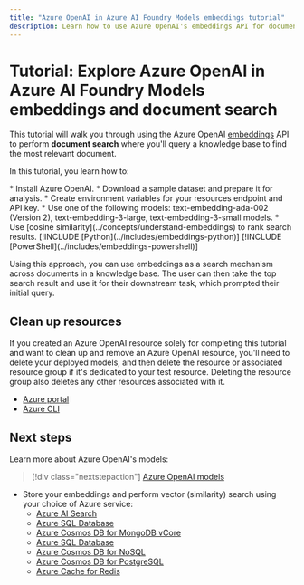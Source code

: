 ```yaml
---
title: "Azure OpenAI in Azure AI Foundry Models embeddings tutorial"
description: Learn how to use Azure OpenAI's embeddings API for document search with the BillSum dataset
---
```


# Tutorial: Explore Azure OpenAI in Azure AI Foundry Models embeddings and document search

This tutorial will walk you through using the Azure OpenAI [embeddings](../concepts/understand-embeddings) API to perform **document search** where you'll query a knowledge base to find the most relevant document.

In this tutorial, you learn how to:

<Check>
* Install Azure OpenAI.
* Download a sample dataset and prepare it for analysis.
* Create environment variables for your resources endpoint and API key.
* Use one of the following models: text-embedding-ada-002 (Version 2), text-embedding-3-large, text-embedding-3-small  models.
* Use [cosine similarity](../concepts/understand-embeddings) to rank search results.
</Check>

<Tab title="Python">
[!INCLUDE [Python](../includes/embeddings-python)]
</Tab>

<Tab title="PowerShell">
[!INCLUDE [PowerShell](../includes/embeddings-powershell)]
</Tab>

Using this approach, you can use embeddings as a search mechanism across documents in a knowledge base. The user can then take the top search result and use it for their downstream task, which prompted their initial query.

## Clean up resources

If you created an Azure OpenAI resource solely for completing this tutorial and want to clean up and remove an Azure OpenAI resource, you'll need to delete your deployed models, and then delete the resource or associated resource group if it's dedicated to your test resource. Deleting the resource group also deletes any other resources associated with it.

- [Azure portal](../../../ai-services/multi-service-resource.md?pivots=azportal#clean-up-resources)
- [Azure CLI](../../../ai-services/multi-service-resource.md?pivots=azcli#clean-up-resources)

## Next steps

Learn more about Azure OpenAI's models:
> [!div class="nextstepaction"]
> [Azure OpenAI models](../concepts/models)
* Store your embeddings and perform vector (similarity) search using your choice of Azure service:
  * [Azure AI Search](/azure/search/vector-search-overview)
  * [Azure SQL Database](/azure/azure-sql/database/ai-artificial-intelligence-intelligent-applications?view=azuresql&preserve-view=true#vector-search)
  * [Azure Cosmos DB for MongoDB vCore](/azure/cosmos-db/mongodb/vcore/vector-search)
  * [Azure SQL Database](/azure/azure-sql/database/ai-artificial-intelligence-intelligent-applications?view=azuresql&preserve-view=true#vector-search)
  * [Azure Cosmos DB for NoSQL](/azure/cosmos-db/vector-search)
  * [Azure Cosmos DB for PostgreSQL](/azure/cosmos-db/postgresql/howto-use-pgvector)
  * [Azure Cache for Redis](/azure/azure-cache-for-redis/cache-tutorial-vector-similarity)
